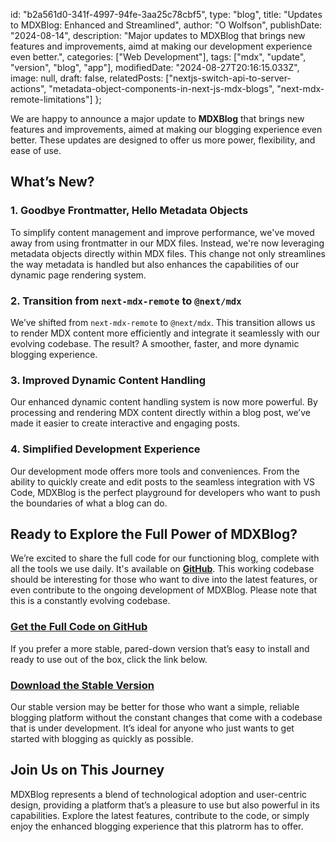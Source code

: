   id: "b2a561d0-341f-4997-94fe-3aa25c78cbf5",
  type: "blog",
  title: "Updates to MDXBlog: Enhanced and Streamlined",
  author: "O Wolfson",
  publishDate: "2024-08-14",
  description: "Major updates to MDXBlog that brings new features and improvements, aimd at making our development experience even better.",
  categories: ["Web Development"],
  tags: ["mdx", "update", "version", "blog", "app"],
  modifiedDate: "2024-08-27T20:16:15.033Z",
  image: null,
  draft: false,
  relatedPosts: ["nextjs-switch-api-to-server-actions", "metadata-object-components-in-next-js-mdx-blogs", "next-mdx-remote-limitations"]
};

We are happy to announce a major update to **MDXBlog** that brings new features and improvements, aimed at making our blogging experience even better. These updates are designed to offer us more power, flexibility, and ease of use.

## What’s New?

### 1. **Goodbye Frontmatter, Hello Metadata Objects**

To simplify content management and improve performance, we've moved away from using frontmatter in our MDX files. Instead, we're now leveraging metadata objects directly within MDX files. This change not only streamlines the way metadata is handled but also enhances the capabilities of our dynamic page rendering system.

### 2. **Transition from `next-mdx-remote` to `@next/mdx`**

We’ve shifted from `next-mdx-remote` to `@next/mdx`. This transition allows us to render MDX content more efficiently and integrate it seamlessly with our evolving codebase. The result? A smoother, faster, and more dynamic blogging experience.

### 3. **Improved Dynamic Content Handling**

Our enhanced dynamic content handling system is now more powerful. By processing and rendering MDX content directly within a blog post, we’ve made it easier to create interactive and engaging posts.

### 4. **Simplified Development Experience**

Our development mode offers more tools and conveniences. From the ability to quickly create and edit posts to the seamless integration with VS Code, MDXBlog is the perfect playground for developers who want to push the boundaries of what a blog can do.

## Ready to Explore the Full Power of MDXBlog?

We’re excited to share the full code for our functioning blog, complete with all the tools we use daily. It's available on **[GitHub](https://github.com/owolfdev/mdx-blog)**. This working codebase should be interesting for those who want to dive into the latest features, or even contribute to the ongoing development of MDXBlog. Please note that this is a constantly evolving codebase.

### **[Get the Full Code on GitHub](https://github.com/owolfdev/mdx-blog)**

If you prefer a more stable, pared-down version that’s easy to install and ready to use out of the box, click the link below.

### **[Download the Stable Version](https://www.mdxblog.io/install)**

Our stable version may be better for those who want a simple, reliable blogging platform without the constant changes that come with a codebase that is under development. It’s ideal for anyone who just wants to get started with blogging as quickly as possible.

## Join Us on This Journey

MDXBlog represents a blend of technological adoption and user-centric design, providing a platform that’s a pleasure to use but also powerful in its capabilities. Explore the latest features, contribute to the code, or simply enjoy the enhanced blogging experience that this platrorm has to offer.